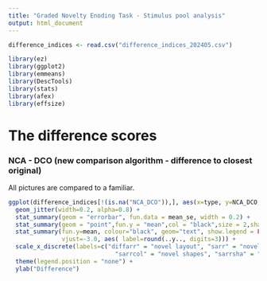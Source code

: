 ---
title: "Graded Novelty Enoding Task - Stimulus pool analysis"
output: html_document
---
```{r  include=FALSE}
difference_indices <- read.csv("difference_indices_202405.csv")

library(ez)
library(ggplot2)
library(emmeans)
library(DescTools)
library(stats)
library(afex)
library(effsize)
```

# The difference scores

### NCA - DCO (new comparison algorithm - difference to closest original)
All pictures are compared to a familiar. 

```{r  eval = TRUE, warning=FALSE, echo=FALSE}
ggplot(difference_indices[!(is.na("NCA_DCO")),], aes(x=type, y=NCA_DCO, color=type))+
  geom_jitter(width=0.2, alpha=0.8) +
  stat_summary(geom = "errorbar", fun.data = mean_se, width = 0.2) +
  stat_summary(geom = "point",fun.y = "mean",col = "black",size = 2,shape = 16) +
  stat_summary(fun.y=mean, colour="black", geom="text", show.legend = FALSE, 
               vjust=-3.0, aes( label=round(..y.., digits=3))) +
  scale_x_discrete(labels=c("diffarr" = "novel layout", "sarr" = "novel shapes & colors",
                              "sarrcol" = "novel shapes", "sarrsha" = "novel colors", "sarrshacol" = "novel fill")) +
  theme(legend.position = "none") +
  ylab("Difference")


```
